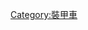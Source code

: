 {{Catnav|頁面分類|人类社会|科技|军事装备|军用车辆|裝甲車}}
{{Commonscat|Infantry fighting vehicles}}
{{catmore|裝步戰車|步兵戰車}}

[[Category:裝甲車|Category:裝甲車]]